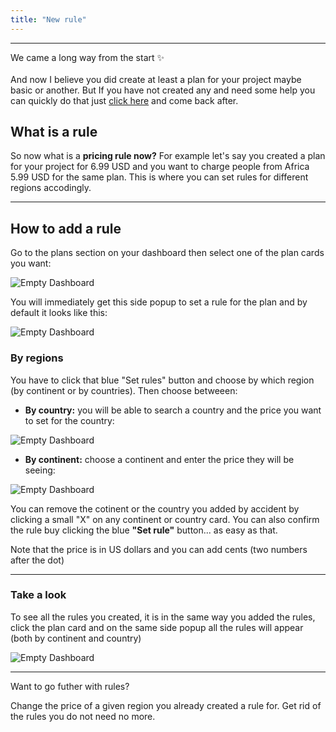 ```yaml
---
title: "New rule"
---
```


---

We came a long way from the start ✨ <br/><br/>
And now I believe you did create at least a plan for your project maybe basic or another. But If you have not created any and need some help you can quickly do that just [click here](../plan) and come back after. 

## What is a rule

So now what is a **pricing rule now?** For example let's say you created a plan for your project for 6.99 USD and you want to charge people from Africa 5.99 USD for the same plan.
This is where you can set rules for different regions accodingly.

---

## How to add a rule

Go to the plans section on your dashboard then select one of the plan cards you want:

![Empty Dashboard](/imgs/plans-page.png)

You will immediately get this side popup to set a rule for the plan and by default it looks like this:

![Empty Dashboard](/imgs/add-rules.png)

### By regions
You have to click that blue "Set rules" button and choose by which region (by continent or by countries).
Then choose betweeen:

- **By country:** you will be able to search a country and the price you want to set for the country:

![Empty Dashboard](/imgs/country-rules.png)

- **By continent:** choose a continent and enter the price they will be seeing:

![Empty Dashboard](/imgs/continent-rules.png)

You can remove the cotinent or the country you added by accident by clicking a small "X" on any continent or country card.
You can also confirm the rule buy clicking the blue **"Set rule"** button... as easy as that.


<Note>Note that the price is in US dollars and you can add cents (two numbers after the dot)</Note>

---

### Take a look
To see all the rules you created, it is in the same way you added the rules, click the plan card and on the same side popup all the rules will appear (both by continent and country)

![Empty Dashboard](/imgs/rules-popup.png)

---

Want to go futher with rules?

<Columns cols={2}>
  <Card title="Edit" icon="pencil" href="./edit">
    Change the price of a given region you already created a rule for.
  </Card>
  <Card title="Remove" icon="trash" href="./delete">
    Get rid of the rules you do not need no more.
  </Card>
</Columns>